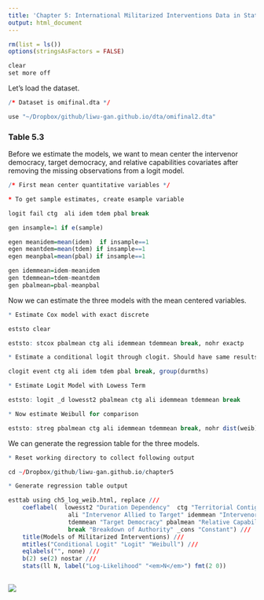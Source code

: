 ```yaml
---
title: 'Chapter 5: International Militarized Interventions Data in Stata'
output: html_document
---
```

```r
rm(list = ls())
options(stringsAsFactors = FALSE)
```

```r

clear
set more off

```

Let's load the dataset.
```r

/* Dataset is omifinal.dta */

use "~/Dropbox/github/liwu-gan.github.io/dta/omifinal2.dta"

```

### Table 5.3

Before we estimate the models, we want to mean center the intervenor democracy, target democracy, and relative capabilities covariates after removing the missing observations from a logit model. 

```r
/* First mean center quantitative variables */

* To get sample estimates, create esample variable

logit fail ctg  ali idem tdem pbal break

gen insample=1 if e(sample)

egen meanidem=mean(idem)  if insample==1
egen meantdem=mean(tdem) if insample==1
egen meanpbal=mean(pbal) if insample==1

gen idemmean=idem-meanidem
gen tdemmean=tdem-meantdem
gen pbalmean=pbal-meanpbal

```

Now we can estimate the three models with the mean centered variables. 

```r
* Estimate Cox model with exact discrete

eststo clear 

eststo: stcox pbalmean ctg ali idemmean tdemmean break, nohr exactp

* Estimate a conditional logit through clogit. Should have same results as the Cox model with exact discrete, but with some dropped observations. We do not include this model in the final regression output.

clogit event ctg ali idem tdem pbal break, group(durmths)

* Estimate Logit Model with Lowess Term

eststo: logit _d lowesst2 pbalmean ctg ali idemmean tdemmean break

* Now estimate Weibull for comparison

eststo: streg pbalmean ctg ali idemmean tdemmean break, nohr dist(weib)

```

We can generate the regression table for the three models. 

```r
* Reset working directory to collect following output 

cd ~/Dropbox/github/liwu-gan.github.io/chapter5

* Generate regression table output 

esttab using ch5_log_weib.html, replace ///
	coeflabel(	lowesst2 "Duration Dependency" 	ctg "Territorial Contiguity" ///
	             ali "Intervenor Allied to Target" idemmean "Intervenor Democracy" ///
	             tdemmean "Target Democracy" pbalmean "Relative Capabilities" ///
				 break "Breakdown of Authority" _cons "Constant") ///
	title(Models of Militarized Interventions) ///
	mtitles("Conditional Logit" "Logit" "Weibull") ///
	eqlabels("", none) ///
	b(2) se(2) nostar ///
	stats(ll N, label("Log-Likelihood" "<em>N</em>") fmt(2 0)) 
  
```


![](~/Dropbox/github/liwu-gan.github.io/chapter5/ch5_log_weib.png){}
